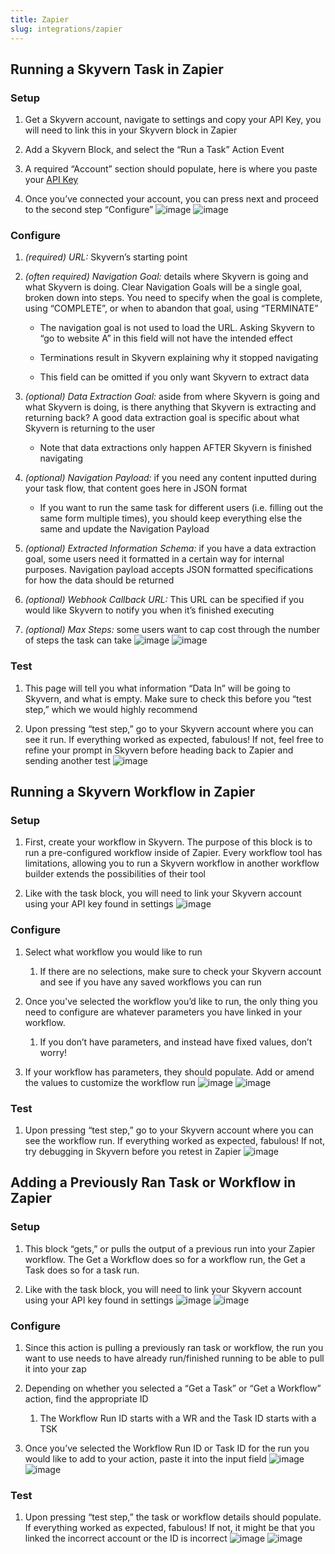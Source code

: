 ---
title: Zapier
slug: integrations/zapier
---


## Running a Skyvern Task in Zapier

### Setup

1. Get a Skyvern account, navigate to settings and copy your API Key, you will need to link this in your Skyvern block in Zapier

2. Add a Skyvern Block, and select the “Run a Task” Action Event

3. A required “Account” section should populate, here is where you paste your [API Key](https://docs.skyvern.com/running-tasks/introduction#getting-your-api-key)

4. Once you’ve connected your account, you can press next and proceed to the second step “Configure”
   ![image](../images/zapier/z.1.png)
   ![image](../images/zapier/z.2.png)

### Configure

1. *(required) URL:* Skyvern’s starting point

2. *(often required) Navigation Goal:* details where Skyvern is going and what Skyvern is doing. Clear Navigation Goals will be a single goal, broken down into steps. You need to specify when the goal is complete, using “COMPLETE”, or when to abandon that goal, using “TERMINATE”

   * The navigation goal is not used to load the URL. Asking Skyvern to “go to website A” in this field will not have the intended effect

   * Terminations result in Skyvern explaining why it stopped navigating

   * This field can be omitted if you only want Skyvern to extract data

3. *(optional) Data Extraction Goal:* aside from where Skyvern is going and what Skyvern is doing, is there anything that Skyvern is extracting and returning back? A good data extraction goal is specific about what Skyvern is returning to the user

   * Note that data extractions only happen AFTER Skyvern is finished navigating

4. *(optional) Navigation Payload:* if you need any content inputted during your task flow, that content goes here in JSON format

   * If you want to run the same task for different users (i.e. filling out the same form multiple times), you should keep everything else the same and update the Navigation Payload

5. *(optional) Extracted Information Schema:* if you have a data extraction goal, some users need it formatted in a certain way for internal purposes. Navigation payload accepts JSON formatted specifications for how the data should be returned

6. *(optional) Webhook Callback URL:* This URL can be specified if you would like Skyvern to notify you when it’s finished executing

7. *(optional) Max Steps:* some users want to cap cost through the number of steps the task can take
   ![image](../images/zapier/z.3.png)
   ![image](../images/zapier/z.4.png)

### Test

1. This page will tell you what information “Data In” will be going to Skyvern, and what is empty. Make sure to check this before you “test step,” which we would highly recommend

2. Upon pressing “test step,” go to your Skyvern account where you can see it run. If everything worked as expected, fabulous! If not, feel free to refine your prompt in Skyvern before heading back to Zapier and sending another test
   ![image](../images/zapier/z.5.png)

## Running a Skyvern Workflow in Zapier

### Setup

1. First, create your workflow in Skyvern. The purpose of this block is to run a pre-configured workflow inside of Zapier. Every workflow tool has limitations, allowing you to run a Skyvern workflow in another workflow builder extends the possibilities of their tool

2. Like with the task block, you will need to link your Skyvern account using your API key found in settings
   ![image](../images/zapier/z.6w.png)

### Configure

1. Select what workflow you would like to run

   1. If there are no selections, make sure to check your Skyvern account and see if you have any saved workflows you can run

2. Once you’ve selected the workflow you’d like to run, the only thing you need to configure are whatever parameters you have linked in your workflow.

   1. If you don’t have parameters, and instead have fixed values, don’t worry!

3. If your workflow has parameters, they should populate. Add or amend the values to customize the workflow run
   ![image](../images/zapier/z.7w.png)
   ![image](../images/zapier/z.8w.png)

### Test

1. Upon pressing “test step,” go to your Skyvern account where you can see the workflow run. If everything worked as expected, fabulous! If not, try debugging in Skyvern before you retest in Zapier
   ![image](../images/zapier/z.9w.png)

## Adding a Previously Ran Task or Workflow in Zapier

### Setup

1. This block “gets,” or pulls the output of a previous run into your Zapier workflow. The Get a Workflow does so for a workflow run, the Get a Task does so for a task run.

2. Like with the task block, you will need to link your Skyvern account using your API key found in settings
   ![image](../images/zapier/z.10ag.png)
   ![image](../images/zapier/z.10bg.png)

### Configure

1. Since this action is pulling a previously ran task or workflow, the run you want to use needs to have already run/finished running to be able to pull it into your zap

2. Depending on whether you selected a “Get a Task” or “Get a Workflow” action, find the appropriate ID

   1. The Workflow Run ID starts with a WR and the Task ID starts with a TSK

3. Once you’ve selected the Workflow Run ID or Task ID for the run you would like to add to your action, paste it into the input field
   ![image](../images/zapier/z.11ag.png)
   ![image](../images/zapier/z.11bg.png)

### Test

1. Upon pressing “test step,” the task or workflow details should populate. If everything worked as expected, fabulous! If not, it might be that you linked the incorrect account or the ID is incorrect
   ![image](../images/zapier/z.12ag.png)
   ![image](../images/zapier/z.12bg.png)
